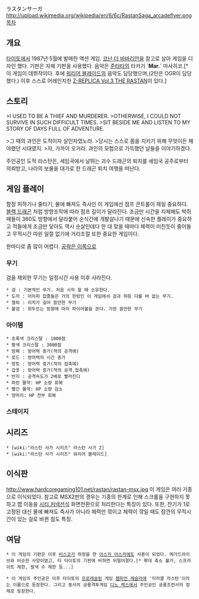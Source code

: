 ラスタンサーガ
http://upload.wikimedia.org/wikipedia/en/6/6c/RastanSaga_arcadeflyer.png
[[목차]]

== 개요 ==
{{{#!html
<iframe width="560" height="315" src="http://www.youtube.com/embed/dKNv6qcKeSM" frameborder="0" allowfullscreen></iframe>
}}}
[[타이토]]에서 1987년 5월에 발매한 액션 게임. [[코난 더 바바리안]]을 참고로 삼아 게임을 디자인 했다. 기판은 자체 기판을 사용했다. 음악은 [[준타타]]의 타카기 `'''Mar.`''' 마사히코.[* 이 게임이 데뷔작이다. 후에 [[워리어 블레이드]]의 음악도 담당했으며,(2탄은 OGR이 담당했다.) 이후 스스로 어레인지한 [http://zuntata.jp/lineup/zttl0029.html Z-REPLICA Vol.3 THE RASTAN]이 있다.]
== 스토리 ==
>I USED TO BE A THIEF AND MURDERER.
>OTHERWISE, I COULD NOT SURVIVE IN SUCH DIFFICULT TIMES.
>SIT BESIDE ME AND LISTEN TO MY STORY OF DAYS FULL OF ADVENTURE.

>그 때의 과인은 도적이자 살인자였노라.
>당시는 스스로 몸을 지키기 위해 무엇이든 해야했던 시대였지.
>자, 가까이 오거라. 과인의 모험으로 가득했던 날들을 이야기하겠다.

주인공인 도적 라스탄은, 세임국에서 날뛰는 괴수 드래곤의 퇴치를 세임국 공주로부터 의뢰받고, 나라의 보물을 대가로 한 드래곤 퇴치 여행을 떠난다.
== 게임 플레이 ==
함정 피하기나 줄타기, 물에 빠져도 즉사인 이 게임에선 점프 콘트롤이 제일 중요하다. [[블랙 드래곤]] 처럼 방향조작에 따라 점프 길이가 달라진다. 조금만 시간을 지체해도 박쥐떼들이 360도 방향에서 달라붙어 순식간에 개발살나기 때문에 신속한 플레이가 중요하고 적들에게 조금만 닿아도 역시 순살인데다 한 대 맞을 때마다 체력이 미친듯이 줄어들고 무적시간 따윈 일절 없기에 거리조절 또한 중요한 게임이다.

한마디로 좀 많이 어렵다. [http://www.geocities.co.jp/Playtown-Part/2235/rastan.htm 공략은 이쪽으로]
=== 무기 ===
검을 제외한 무기는 일정시간 사용 이후 사라진다.

 * 검 : 기본적인 무기. 처음 시작 할 때 소유한다.
 * 도끼 : 어차피 잡졸들은 거의 한방인 이 게임에서 검과 하등 다를 바 없는 무기.
 * 철퇴 : 리치가 길어 쓸만한 무기
 * 불검 : 휘두르는 방향에 따라 파이어볼을 쏜다. 가장 쓸만한 무기
=== 아이템 ===
 * 초록색 크리스탈 : 1000점
 * 황색 크리스탈 : 3000점
 * 방패 : 방어력 증가(적의 공격에)
 * 로드 : 방어력의 시간 증가
 * 망토 : 방어력 증가(적의 접촉에)
 * 갑옷 : 방어력 증가(적의 공격,접촉에)
 * 반지 : 공격속도가 2배로 빨라진다 
 * 파란 물약: HP 소량 회복
 * 빨간 물약: HP 소량 감소
 * 양머리: HP 전부 회복
=== 스테이지 ===
== 시리즈 ==
 * [wiki:"라스탄 사가 시리즈" 라스탄 사가 2]
 * [wiki:"라스탄 사가 시리즈" 워리어 블레이드]
== 이식판 ==
http://www.hardcoregaming101.net/rastan/rastan-msx.jpg
이 게임은 여러 기종으로 이식되었다. 참고로 MSX2판의 경우는 기종의 한계로 인해 스크롤을 구현하지 못하고 맵 이동을 [[시티 커넥션]]식 화면전환으로 처리한다는 특징이 있다. 또한, 잔기가 1로 고정된 대신 물에 빠져도 즉사가 아니라 체력만 깎이고 체력이 깎일 때도 잠깐의 무적시간이 있는 걸로 바뀐 점도 특징.
== 여담 ==
 * 이 게임의 기판은 이후 [[비스코]]가 하청을 한 [[아스카 아스카]]에도 사용이 되었다. 메가드라이브와 비슷한 사양이였고, 타 타이토의 기판에 비하면 뒤떨어졌다.[* 확대 축소 불가, 스프라이트 제한, 발색 수 제한 등...]

 * 이 게임의 주인공은 이후 타이토의 [[프로레슬링]] 게임 [[챔피언 레슬러]]에 '미라클 라스탄'이라는 이름으로 등장한다. 그리고 동사의 공룡격투게임 [[디노 렉스]]에서 주인공인 공룡조련사의 정체로 등장한다.
